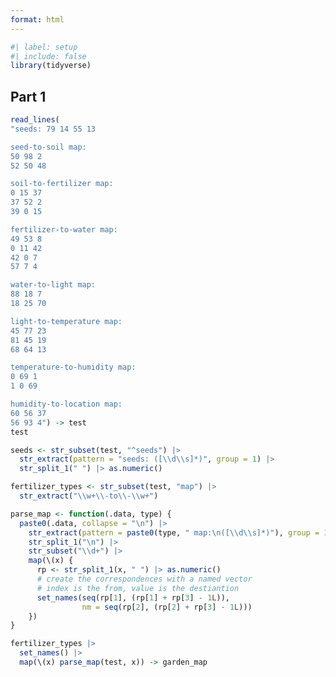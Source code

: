 ```yaml
---
format: html
---
```


```r
#| label: setup
#| include: false
library(tidyverse)
```

## Part 1

```r
read_lines(
"seeds: 79 14 55 13

seed-to-soil map:
50 98 2
52 50 48

soil-to-fertilizer map:
0 15 37
37 52 2
39 0 15

fertilizer-to-water map:
49 53 8
0 11 42
42 0 7
57 7 4

water-to-light map:
88 18 7
18 25 70

light-to-temperature map:
45 77 23
81 45 19
68 64 13

temperature-to-humidity map:
0 69 1
1 0 69

humidity-to-location map:
60 56 37
56 93 4") -> test
test
```

```r
seeds <- str_subset(test, "^seeds") |> 
  str_extract(pattern = "seeds: ([\\d\\s]*)", group = 1) |> 
  str_split_1(" ") |> as.numeric()

fertilizer_types <- str_subset(test, "map") |> 
  str_extract("\\w+\\-to\\-\\w+")

parse_map <- function(.data, type) {
  paste0(.data, collapse = "\n") |> 
    str_extract(pattern = paste0(type, " map:\n([\\d\\s]*)"), group = 1) |> 
    str_split_1("\n") |> 
    str_subset("\\d+") |> 
    map(\(x) {
      rp <- str_split_1(x, " ") |> as.numeric()
      # create the correspondences with a named vector
      # index is the from, value is the destiantion
      set_names(seq(rp[1], (rp[1] + rp[3] - 1L)), 
                nm = seq(rp[2], (rp[2] + rp[3] - 1L)))
    })
}

fertilizer_types |> 
  set_names() |> 
  map(\(x) parse_map(test, x)) -> garden_map


```



